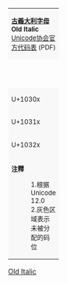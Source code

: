 {| border="1" cellspacing="0" cellpadding="5" class="wikitable nounderlines" style="border-collapse:collapse;background:#FFFFFF;font-size:large;text-align:center"
| colspan="17" style="background:#F8F8F8;font-size:small" | '''[[古義大利字母 (Unicode區段)|古義大利字母]]'''<br>'''Old Italic'''{{ref label|U10300_as_of_Unicode_version|1}}{{ref label|U10300_grey|2}}<br />[https://www.unicode.org/charts/PDF/U10300.pdf Unicode协会官方代码表] (PDF)
|- style="background:#F8F8F8;font-size:small"
| style="width:45pt" | &nbsp; || style="width:20pt"  | 0 || style="width:20pt"  | 1 || style="width:20pt"  | 2 || style="width:20pt"  | 3 || style="width:20pt"  | 4 || style="width:20pt"  | 5 || style="width:20pt"  | 6 || style="width:20pt"  | 7 || style="width:20pt"  | 8 || style="width:20pt"  | 9 || style="width:20pt"  | A || style="width:20pt"  | B || style="width:20pt"  | C || style="width:20pt"  | D || style="width:20pt"  | E || style="width:20pt"  | F
|-
| style="background:#F8F8F8;font-size:small" | U+1030x
| title="U+10300: OLD ITALIC LETTER A" | {{script|Ital|&#x10300;}}
| title="U+10301: OLD ITALIC LETTER BE" | {{script|Ital|&#x10301;}}
| title="U+10302: OLD ITALIC LETTER KE" | {{script|Ital|&#x10302;}}
| title="U+10303: OLD ITALIC LETTER DE" | {{script|Ital|&#x10303;}}
| title="U+10304: OLD ITALIC LETTER E" | {{script|Ital|&#x10304;}}
| title="U+10305: OLD ITALIC LETTER VE" | {{script|Ital|&#x10305;}}
| title="U+10306: OLD ITALIC LETTER ZE" | {{script|Ital|&#x10306;}}
| title="U+10307: OLD ITALIC LETTER HE" | {{script|Ital|&#x10307;}}
| title="U+10308: OLD ITALIC LETTER THE" | {{script|Ital|&#x10308;}}
| title="U+10309: OLD ITALIC LETTER I" | {{script|Ital|&#x10309;}}
| title="U+1030A: OLD ITALIC LETTER KA" | {{script|Ital|&#x1030A;}}
| title="U+1030B: OLD ITALIC LETTER EL" | {{script|Ital|&#x1030B;}}
| title="U+1030C: OLD ITALIC LETTER EM" | {{script|Ital|&#x1030C;}}
| title="U+1030D: OLD ITALIC LETTER EN" | {{script|Ital|&#x1030D;}}
| title="U+1030E: OLD ITALIC LETTER ESH" | {{script|Ital|&#x1030E;}}
| title="U+1030F: OLD ITALIC LETTER O" | {{script|Ital|&#x1030F;}}
|-
| style="background:#F8F8F8;font-size:small" | U+1031x
| title="U+10310: OLD ITALIC LETTER PE" | {{script|Ital|&#x10310;}}
| title="U+10311: OLD ITALIC LETTER SHE" | {{script|Ital|&#x10311;}}
| title="U+10312: OLD ITALIC LETTER KU" | {{script|Ital|&#x10312;}}
| title="U+10313: OLD ITALIC LETTER ER" | {{script|Ital|&#x10313;}}
| title="U+10314: OLD ITALIC LETTER ES" | {{script|Ital|&#x10314;}}
| title="U+10315: OLD ITALIC LETTER TE" | {{script|Ital|&#x10315;}}
| title="U+10316: OLD ITALIC LETTER U" | {{script|Ital|&#x10316;}}
| title="U+10317: OLD ITALIC LETTER EKS" | {{script|Ital|&#x10317;}}
| title="U+10318: OLD ITALIC LETTER PHE" | {{script|Ital|&#x10318;}}
| title="U+10319: OLD ITALIC LETTER KHE" | {{script|Ital|&#x10319;}}
| title="U+1031A: OLD ITALIC LETTER EF" | {{script|Ital|&#x1031A;}}
| title="U+1031B: OLD ITALIC LETTER ERS" | {{script|Ital|&#x1031B;}}
| title="U+1031C: OLD ITALIC LETTER CHE" | {{script|Ital|&#x1031C;}}
| title="U+1031D: OLD ITALIC LETTER II" | {{script|Ital|&#x1031D;}}
| title="U+1031E: OLD ITALIC LETTER UU" | {{script|Ital|&#x1031E;}}
| title="U+1031F: OLD ITALIC LETTER ESS" | {{script|Ital|&#x1031F;}}
|-
| style="background:#F8F8F8;font-size:small" | U+1032x
| title="U+10320: OLD ITALIC NUMERAL ONE" | {{script|Ital|&#x10320;}}
| title="U+10321: OLD ITALIC NUMERAL FIVE" | {{script|Ital|&#x10321;}}
| title="U+10322: OLD ITALIC NUMERAL TEN" | {{script|Ital|&#x10322;}}
| title="U+10323: OLD ITALIC NUMERAL FIFTY" | {{script|Ital|&#x10323;}}
| title="Reserved" style="background-color:#CCCCCC;" |  
| title="Reserved" style="background-color:#CCCCCC;" |  
| title="Reserved" style="background-color:#CCCCCC;" |  
| title="Reserved" style="background-color:#CCCCCC;" |  
| title="Reserved" style="background-color:#CCCCCC;" |  
| title="Reserved" style="background-color:#CCCCCC;" |  
| title="Reserved" style="background-color:#CCCCCC;" |  
| title="Reserved" style="background-color:#CCCCCC;" |  
| title="Reserved" style="background-color:#CCCCCC;" |  
| title="U+1032D: OLD ITALIC LETTER YE" | {{script|Ital|&#x1032D;}}
| title="U+1032E: OLD ITALIC LETTER NORTHERN TSE" | {{script|Ital|&#x1032E;}}
| title="U+1032F: OLD ITALIC LETTER SOUTHERN TSE" | {{script|Ital|&#x1032F;}}
|-
| colspan="17" style="background:#F8F8F8;font-size:small;text-align:left" | '''注釋'''
:1.{{note|U10300_as_of_Unicode_version}}根据Unicode 12.0
:2.{{note|U10300_grey}}灰色区域表示未被分配的码位
|}<noinclude>
[[Category:Unicode模板|Old Italic]]
</noinclude>